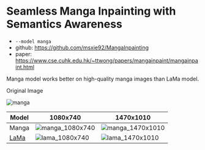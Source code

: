 # Seamless Manga Inpainting with Semantics Awareness

- `--model manga`
- github: https://github.com/msxie92/MangaInpainting
- paper: https://www.cse.cuhk.edu.hk/~ttwong/papers/mangainpaint/mangainpaint.html

Manga model works better on high-quality manga images than LaMa model.

Original Image

![manga](https://raw.githubusercontent.com/Sanster/lama-cleaner/main/assets/manga.png)

| Model                                     | 1080x740                                                                                                                | 1470x1010                                                                                                                |
| ----------------------------------------- | ----------------------------------------------------------------------------------------------------------------------- | ------------------------------------------------------------------------------------------------------------------------ |
| Manga                                     | ![manga_1080x740](https://user-images.githubusercontent.com/3998421/202676629-54f40f20-c55b-4e6d-bcc7-0a4e81fbb27d.png) | ![manga_1470x1010](https://user-images.githubusercontent.com/3998421/202675839-4f8012d5-1c10-47ea-9628-20512e86f192.png) |
| [LaMa](https://github.com/saic-mdal/lama) | ![lama_1080x740](https://user-images.githubusercontent.com/3998421/202675704-53fa7a3d-ec74-4044-a19c-c673d74bdd28.png)  | ![lama_1470x1010](https://user-images.githubusercontent.com/3998421/202675746-1e642367-f5d0-4b48-aa8b-5d82f2e29082.png)  |
